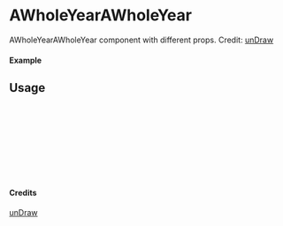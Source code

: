
<Meta of={AWholeYearAWholeYear} title="unDraw/AWholeYearAWholeYear" />

# AWholeYearAWholeYear

AWholeYearAWholeYear component with different props.
Credit: [unDraw](https://undraw.co/illustrations)

#### Example

<Canvas of={AWholeYearAWholeYear.Primary} />

## Usage

```ts
import { AWholeYearAWholeYear } from "yadl-ui";

const Example = () => {
  return (
      <AWholeYearAWholeYear />
  );
};

export default Example;
```

#### Credits
[unDraw](https://undraw.co/illustrations)
